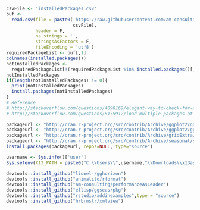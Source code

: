 ```r
csvFile <- 'installedPackages.csv'
buf <-
  read.csv(file = paste0('https://raw.githubusercontent.com/am-consulting/am-consulting.github.io/master/csv/',
                         csvFile),
           header = F,
           na.strings = '',
           stringsAsFactors = F,
           fileEncoding = 'utf8')
requiredPackageList <- buf[,1]
colnames(installed.packages())
notInstalledPackages <-
  requiredPackageList[!(requiredPackageList %in% installed.packages()[,"Package"])]
notInstalledPackages
if(length(notInstalledPackages) != 0){
  print(notInstalledPackages)
  install.packages(notInstalledPackages)
}
# Reference 
# http://stackoverflow.com/questions/4090169/elegant-way-to-check-for-missing-packages-and-install-them
# http://stackoverflow.com/questions/8175912/load-multiple-packages-at-once
```

```r
packageurl <- "http://cran.r-project.org/src/contrib/Archive/ggplot2/ggplot2_1.0.0.tar.gz"
packageurl <- "http://cran.r-project.org/src/contrib/Archive/ggplot2/ggplot2_1.0.1.tar.gz"
packageurl <- "http://cran.r-project.org/src/contrib/Archive/gridExtra/gridExtra_0.9.1.tar.gz"
packageurl <- "http://cran.r-project.org/src/contrib/Archive/seasonal/seasonal_0.80.0.tar.gz"
install.packages(packageurl, repos=NULL, type="source")
```

```r
username <- Sys.info()['user']
Sys.setenv(X13_PATH = paste0("C:\\Users\\",username,"\\Downloads\\x13asall_V1.1_B19\\x13as"))
```

```r
devtools::install_github("lionel-/gghorizon")
devtools::install_github("animalito/rformat")
devtools::install_github("am-consulting/performanceAsLeader")
devtools::install_github("ellisp/ggseas/pkg")
devtools::install_github("rstudio/addinexamples",type = "source")
devtools::install_github("hrbrmstr/xmlview")
```
